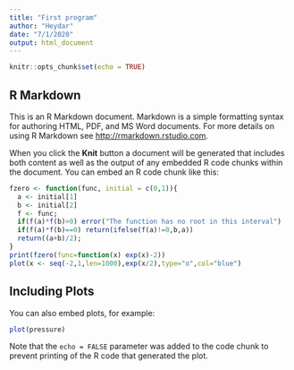 ```yaml
---
title: "First program"
author: "Heydar"
date: "7/1/2020"
output: html_document
---
```


```r
knitr::opts_chunk$set(echo = TRUE)
```

## R Markdown

This is an R Markdown document. Markdown is a simple formatting syntax for authoring HTML, PDF, and MS Word documents. For more details on using R Markdown see <http://rmarkdown.rstudio.com>.

When you click the **Knit** button a document will be generated that includes both content as well as the output of any embedded R code chunks within the document. You can embed an R code chunk like this:

```r
fzero <- function(func, initial = c(0,1)){
  a <- initial[1]
  b <- initial[2]
  f <- func;
  if(f(a)*f(b)>0) error("The function has no root in this interval")
  if(f(a)*f(b)==0) return(ifelse(f(a)!=0,b,a))
  return((a+b)/2);
}
print(fzero(func=function(x) exp(x)-2))
plot(x <- seq(-2,1,len=1000),exp(x/2),type="o",col="blue")
```

## Including Plots

You can also embed plots, for example:

```r
plot(pressure)
```

Note that the `echo = FALSE` parameter was added to the code chunk to prevent printing of the R code that generated the plot.

